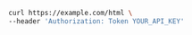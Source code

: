 ```bash showLineNumbers copy filename="Response Body String Get usage example"
curl https://example.com/html \
--header 'Authorization: Token YOUR_API_KEY'
```

